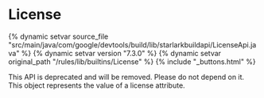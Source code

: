 <html devsite>
<head>
  <meta name="project_path" value="/_project.yaml">
  <meta name="book_path" value="/versions/7.3.0/_book.yaml">
</head>
<body>

<h1 class="page-title" id="modules.License">License</h1>

{% dynamic setvar source_file "src/main/java/com/google/devtools/build/lib/starlarkbuildapi/LicenseApi.java" %}
{% dynamic setvar version "7.3.0" %}
{% dynamic setvar original_path "/rules/lib/builtins/License" %}
{% include "_buttons.html" %}
<!-- {% raw %} -->

This API is deprecated and will be removed. Please do not depend on it. This object represents the value of a license attribute.



</body>
</html>

<!-- {% endraw %} -->
